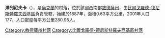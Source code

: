 {{coord|46|17|33|N|30|0|20|E|scale:30000|display=title}}

'''澤列尼夫卡'''（{{lang-uk|Зеленівка}}），是[[烏克蘭|烏克蘭]]的村落，位於該國西南部[[敖德薩州|敖德薩州]]，由[[比爾戈羅德-德尼斯特羅夫西基區|比爾戈羅德-德尼斯特羅夫西基區]]負責管轄，始建於1887年，面積0.63平方公里，2001年人口177，人口密度每平方公里280.95人。

{{DEFAULTSORT:Зеленівка}}
[[Category:敖德薩州村落|Category:敖德薩州村落]]
[[Category:比爾戈羅德-德尼斯特羅夫西基區村落|Category:比爾戈羅德-德尼斯特羅夫西基區村落]]


{{Odessa-geo-stub}}